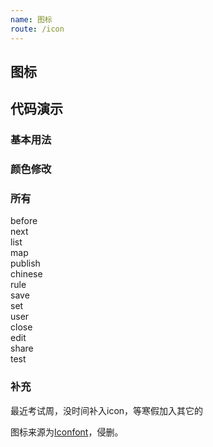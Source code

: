 ```yaml
---
name: 图标
route: /icon
---
```



## 图标

<PropsTable of={Icon} />

## 代码演示

### 基本用法

<Playground>
  <Icon type='save'/>
</Playground>

### 颜色修改

<Playground>
  <div className="nuiicon-row">
    <Icon type='share' color='#1770a8' />
    <Icon type='publish' color='#41395b' />
    <Icon type='list' color='#6f8657' />
    <Icon type='map' color='#94232d' />
  </div>
</Playground>

### 所有

<Playground>
  <div className="nuiicon-wrapper">
    <Icon type='before' /> before 
  </div>
  <div className="nuiicon-wrapper">
    <Icon type='next' /> next 
  </div>
  <div className="nuiicon-wrapper">
    <Icon type='list' /> list  
  </div>
  <div className="nuiicon-wrapper">
    <Icon type='map' /> map  
  </div>
  <div className="nuiicon-wrapper">
    <Icon type='publish' /> publish 
  </div>
  <div className="nuiicon-wrapper">
    <Icon type='chinese' /> chinese  
  </div>
  <div className="nuiicon-wrapper">
    <Icon type='rule' /> rule  
  </div>
  <div className="nuiicon-wrapper">
    <Icon type='save' /> save  
  </div>
  <div className="nuiicon-wrapper">
    <Icon type='set' /> set  
  </div>
  <div className="nuiicon-wrapper">
    <Icon type='user' /> user 
  </div>
  <div className="nuiicon-wrapper">
    <Icon type='close' /> close  
  </div>
  <div className="nuiicon-wrapper">
    <Icon type='edit' /> edit 
  </div>
  <div className="nuiicon-wrapper">
    <Icon type='share' /> share  
  </div>
  <div className="nuiicon-wrapper">
    <Icon type='test' /> test 
  </div>

</Playground>

### 补充
最近考试周，没时间补入icon，等寒假加入其它的 

图标来源为[Iconfont](https://www.iconfont.cn)，侵删。

